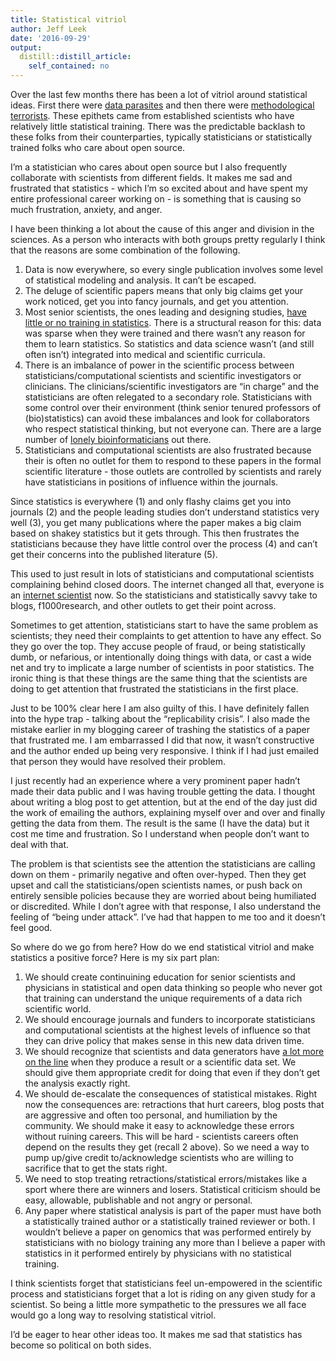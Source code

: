 ```yaml
---
title: Statistical vitriol
author: Jeff Leek
date: '2016-09-29'
output:
  distill::distill_article:
    self_contained: no
---
```



Over the last few months there has been a lot of vitriol around statistical ideas. First there were [data parasites](http://www.nejm.org/doi/full/10.1056/NEJMe1516564) and then there were [methodological terrorists](https://www.dropbox.com/s/9zubbn9fyi1xjcu/Fiske%20presidential%20guest%20column_APS%20Observer_copy-edited.pdf). These epithets came from established scientists who have relatively little statistical training. There was the predictable backlash to these folks from their counterparties, typically statisticians or statistically trained folks who care about open source. 

I'm a statistician who cares about open source but I also frequently collaborate with scientists from different fields. It makes me sad and frustrated that statistics - which I'm so excited about and have spent my entire professional career working on - is something that is causing so much frustration, anxiety, and anger. 

I have been thinking a lot about the cause of this anger and division in the sciences. As a person who interacts with both groups pretty regularly I think that the reasons are some combination of the following. 

1.  Data is now everywhere, so every single publication involves some level of statistical modeling and analysis. It can't be escaped. 
2. The deluge of scientific papers means that only big claims get your work noticed, get you into fancy journals, and get you attention. 
3. Most senior scientists, the ones leading and designing studies, [have little or no training in statistics](http://simplystatistics.org/2012/04/27/people-in-positions-of-power-that-dont-understand/). There is a structural reason for this: data was sparse when they were trained and there wasn't any reason for them to learn statistics. So statistics and data science wasn't (and still often isn't) integrated into medical and scientific curricula. 
4. There is an imbalance of power in the scientific process between statisticians/computational scientists and scientific investigators or clinicians. The clinicians/scientific investigators are "in charge" and the statisticians are often relegated to a secondary role. Statisticians with some control over their environment (think senior tenured professors of (bio)statistics) can avoid these imbalances and look for collaborators who respect statistical thinking, but not everyone can. There are a large number of [lonely bioinformaticians](http://www.opiniomics.org/a-guide-for-the-lonely-bioinformatician/) out there. 
5. Statisticians and computational scientists are also  frustrated because their is often no outlet for them to respond to these papers in the formal scientific literature - those outlets are controlled by scientists and rarely have statisticians in positions of influence within the journals. 


Since statistics is everywhere (1) and only flashy claims get you into journals (2) and the people leading studies don't understand statistics very well (3), you get many publications where the paper makes a big claim based on shakey statistics but it gets through. This then frustrates the statisticians because they have little control over the process (4) and can't get their concerns into the published literature (5). 

This used to just result in lots of statisticians and computational scientists complaining behind closed doors. The internet changed all that, everyone is an [internet scientist](http://simplystatistics.org/2015/11/16/so-you-are-getting-crushed-on-the-internet-the-new-normal-for-academics/) now. So the statisticians and statistically savvy take to blogs, f1000research, and other outlets to get their point across. 

Sometimes to get attention, statisticians start to have the same problem as scientists; they need their complaints to get attention to have any effect. So they go over the top. They accuse people of fraud, or being statistically dumb, or nefarious, or intentionally doing things with data, or cast a wide net and try to implicate a large number of scientists in poor statistics. The ironic thing is that these things are the same thing that the scientists are doing to get attention that frustrated the statisticians in the first place. 

Just to be 100% clear here I am also guilty of this. I have definitely fallen into the hype trap - talking about the "replicability crisis". I also made the mistake earlier in my blogging career of trashing the statistics of a paper that frustrated me. I am embarrassed I did that now, it wasn't constructive and the author ended up being very responsive. I think if I had just emailed that person they would have resolved their problem. 

I just recently had an experience where a very prominent paper hadn't made their data public and I was having trouble getting the data. I thought about writing a blog post to get attention, but at the end of the day just did the work of emailing the authors, explaining myself over and over and finally getting the data from them. The result is the same (I have the data) but it cost me time and frustration. So I understand when people don't want to deal with that. 

The problem is that scientists see the attention the statisticians are calling down on them - primarily negative and often over-hyped. Then they get upset and call the statisticians/open scientists names, or push back on entirely sensible policies because they are worried about being humiliated or discredited. While I don't agree with that response, I also understand the feeling of "being under attack". I've had that happen to me too and it doesn't feel good. 

So where do we go from here? How do we end statistical vitriol and make statistics a positive force? Here is my six part plan:

1. We should create continuining education for senior scientists and physicians in statistical and open data thinking so people who never got that training can understand the unique requirements of a data rich scientific world. 
2. We should encourage journals and funders to incorporate statisticians and computational scientists at the highest levels of influence so that they can drive policy that makes sense in this new data driven time. 
3. We should recognize that scientists and data generators have [a lot more on the line](http://simplystatistics.org/2016/01/25/on-research-parasites-and-internet-mobs-lets-try-to-solve-the-real-problem/) when they produce a result or a scientific data set. We should give them appropriate credit for doing that even if they don't get the analysis exactly right. 
4. We should de-escalate the consequences of statistical mistakes. Right now the consequences are: retractions that hurt careers, blog posts that are aggressive and often too personal, and humiliation by the community. We should make it easy to acknowledge these errors without ruining careers. This will be hard - scientists careers often depend on the results they get (recall 2 above). So we need a way to pump up/give credit to/acknowledge scientists who are willing to sacrifice that to get the stats right. 
5. We need to stop treating retractions/statistical errors/mistakes like a sport where there are winners and losers. Statistical criticism should be easy, allowable, publishable and not angry or personal. 
6. Any paper where statistical analysis is part of the paper must have both a statistically trained author or a statistically trained reviewer or both. I wouldn't believe a paper on genomics that was performed entirely by statisticians with no biology training any more than I believe a paper with statistics in it performed entirely by physicians with no statistical training. 

I think scientists forget that statisticians feel un-empowered in the scientific process and statisticians forget that a lot is riding on any given study for a scientist. So being a little more sympathetic to the pressures we all face would go a long way to resolving statistical vitriol. 

I'd be eager to hear other ideas too. It makes me sad that statistics has become so political on both sides.  
